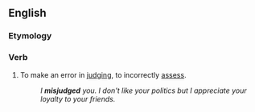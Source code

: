 ==English==

===Etymology===
{{prefix|mis|judge|lang=en}}

===Verb===
{{en-verb|misjudges|misjudging|misjudged|misjudged}}

# To make an error in [[judge|judging]], to incorrectly [[assess]].
#: ''I '''misjudged''' you. I don't like your politics but I appreciate your loyalty to your friends.''
